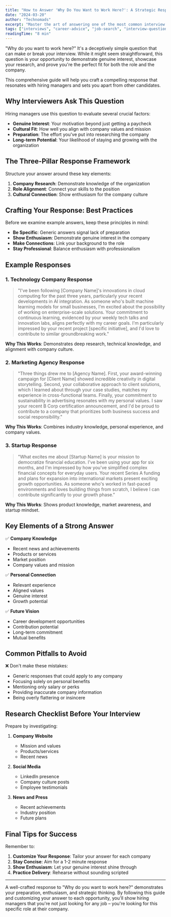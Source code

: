 ```yaml
---
title: "How to Answer 'Why Do You Want to Work Here?': A Strategic Response Guide"
date: "2024-03-20"
author: "Technomads"
excerpt: "Master the art of answering one of the most common interview questions with compelling, well-researched responses that demonstrate genuine interest and cultural fit."
tags: ["interviews", "career-advice", "job-search", "interview-questions"]
readingTime: "8 min"
---
```


"Why do you want to work here?" It's a deceptively simple question that can make or break your interview. While it might seem straightforward, this question is your opportunity to demonstrate genuine interest, showcase your research, and prove you're the perfect fit for both the role and the company.

This comprehensive guide will help you craft a compelling response that resonates with hiring managers and sets you apart from other candidates.

## Why Interviewers Ask This Question

Hiring managers use this question to evaluate several crucial factors:

- **Genuine Interest**: Your motivation beyond just getting a paycheck
- **Cultural Fit**: How well you align with company values and mission
- **Preparation**: The effort you've put into researching the company
- **Long-term Potential**: Your likelihood of staying and growing with the organization

## The Three-Pillar Response Framework

Structure your answer around these key elements:

1. **Company Research**: Demonstrate knowledge of the organization
2. **Role Alignment**: Connect your skills to the position
3. **Cultural Connection**: Show enthusiasm for the company culture

## Crafting Your Response: Best Practices

Before we examine example answers, keep these principles in mind:

- **Be Specific**: Generic answers signal lack of preparation
- **Show Enthusiasm**: Demonstrate genuine interest in the company
- **Make Connections**: Link your background to the role
- **Stay Professional**: Balance enthusiasm with professionalism

## Example Responses

### 1. Technology Company Response

> "I've been following [Company Name]'s innovations in cloud computing for the past three years, particularly your recent developments in AI integration. As someone who's built machine learning models for small businesses, I'm excited about the possibility of working on enterprise-scale solutions. Your commitment to continuous learning, evidenced by your weekly tech talks and innovation labs, aligns perfectly with my career goals. I'm particularly impressed by your recent project [specific initiative], and I'd love to contribute to similar groundbreaking work."

**Why This Works**: Demonstrates deep research, technical knowledge, and alignment with company culture.

### 2. Marketing Agency Response

> "Three things drew me to [Agency Name]. First, your award-winning campaign for [Client Name] showed incredible creativity in digital storytelling. Second, your collaborative approach to client solutions, which I learned about through your case studies, matches my experience in cross-functional teams. Finally, your commitment to sustainability in advertising resonates with my personal values. I saw your recent B Corp certification announcement, and I'd be proud to contribute to a company that prioritizes both business success and social responsibility."

**Why This Works**: Combines industry knowledge, personal experience, and company values.

### 3. Startup Response

> "What excites me about [Startup Name] is your mission to democratize financial education. I've been using your app for six months, and I'm impressed by how you've simplified complex financial concepts for everyday users. Your recent Series A funding and plans for expansion into international markets present exciting growth opportunities. As someone who's worked in fast-paced environments and loves building things from scratch, I believe I can contribute significantly to your growth phase."

**Why This Works**: Shows product knowledge, market awareness, and startup mindset.

## Key Elements of a Strong Answer

✅ **Company Knowledge**

- Recent news and achievements
- Products or services
- Market position
- Company values and mission

✅ **Personal Connection**

- Relevant experience
- Aligned values
- Genuine interest
- Growth potential

✅ **Future Vision**

- Career development opportunities
- Contribution potential
- Long-term commitment
- Mutual benefits

## Common Pitfalls to Avoid

❌ Don't make these mistakes:

- Generic responses that could apply to any company
- Focusing solely on personal benefits
- Mentioning only salary or perks
- Providing inaccurate company information
- Being overly flattering or insincere

## Research Checklist Before Your Interview

Prepare by investigating:

1. **Company Website**

   - Mission and values
   - Products/services
   - Recent news

2. **Social Media**

   - LinkedIn presence
   - Company culture posts
   - Employee testimonials

3. **News and Press**
   - Recent achievements
   - Industry position
   - Future plans

## Final Tips for Success

Remember to:

1. **Customize Your Response**: Tailor your answer for each company
2. **Stay Concise**: Aim for a 1-2 minute response
3. **Show Enthusiasm**: Let your genuine interest shine through
4. **Practice Delivery**: Rehearse without sounding scripted

---

A well-crafted response to "Why do you want to work here?" demonstrates your preparation, enthusiasm, and strategic thinking. By following this guide and customizing your answer to each opportunity, you'll show hiring managers that you're not just looking for any job – you're looking for this specific role at their company.
